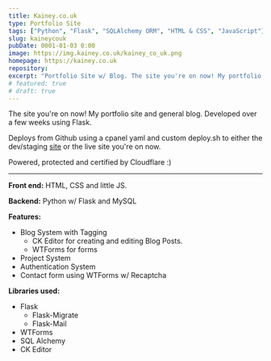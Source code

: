 ```yaml
---
title: Kainey.co.uk
type: Portfolio Site
tags: ["Python", "Flask", "SQLAlchemy ORM", "HTML & CSS", "JavaScript"]
slug: kaineycouk
pubDate: 0001-01-03 0:00
image: https://img.kainey.co.uk/kainey_co_uk.png
homepage: https://kainey.co.uk
repository:
excerpt: "Portfolio Site w/ Blog. The site you're on now! My portfolio site and general blog."
# featured: true
# draft: true
---
```


The site you're on now! My portfolio site and general blog. Developed over a few weeks using Flask.

Deploys from Github using a cpanel yaml and custom deploy.sh to either the dev/staging [site](https://dev.kainey.co.uk) or the live site you're on now.

Powered, protected and certified by Cloudflare :)

---

**Front end:** HTML, CSS and little JS.

**Backend:** Python w/ Flask and MySQL

**Features:**

- Blog System with Tagging
  - CK Editor for creating and editing Blog Posts.
  - WTForms for forms
- Project System
- Authentication System
- Contact form using WTForms w/ Recaptcha

**Libraries used:**

- Flask
  - Flask-Migrate
  - Flask-Mail
- WTForms
- SQL Alchemy
- CK Editor
